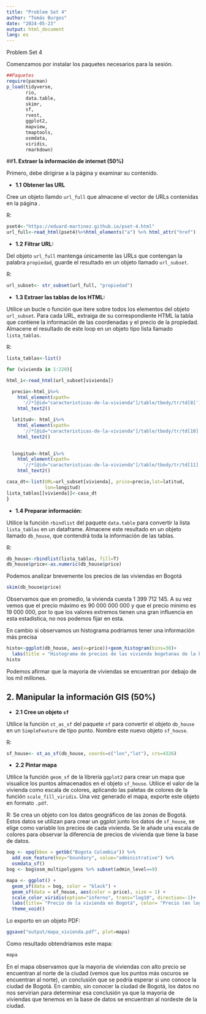 ```yaml
---
title: "Problem Set 4"
author: "Tomás Burgos"
date: "2024-05-23"
output: html_document
lang: es
---
```

Problem Set 4

Comenzamos por instalar los paquetes necesarios para la sesión.

```r

##Paquetes
require(pacman)
p_load(tidyverse, 
       rio,
       data.table,
       skimr,
       sf, 
       rvest, 
       ggplot2,
       mapview,
       tmaptools,
       osmdata,
       viridis,
       rmarkdown)
```

##**1. Extraer la información de internet (50%)**

Primero, debe dirigirse a la página \newref{https://eduard-martinez.github.io/pset-4.html}{https://eduard-martinez.github.io/pset-4.html} y examinar su contenido.

- **1.1** **Obtener las URL **

Cree un objeto llamdo `url_full` que almacene el vector de URLs contenidas en la página \newref{https://eduard-martinez.github.io/pset-4.html}{../pset-4.html}.

R:

```r

pset4<-"https://eduard-martinez.github.io/pset-4.html"
url_full<-read_html(pset4)%>%html_elements("a") %>% html_attr("href")
```

- **1.2** **Filtrar URL:**

Del objeto `url_full` mantenga únicamente las URLs que contengan la palabra `propiedad`, guarde el resultado en un objeto llamado `url_subset`. 

R:

```r
url_subset<- str_subset(url_full, "propiedad")
```

-   **1.3 Extraer las tablas de los HTML:**

Utilice un bucle o función que itere sobre todos los elementos del objeto `url_subset`. Para cada URL, extraiga de su correspondiente HTML la tabla que contiene la información de las coordenadas y el precio de la propiedad. Almacene el resultado de este loop en un objeto tipo lista llamado `lista_tablas`.

R:

```r

lista_tablas<-list()

for (vivienda in 1:220){

html_i<-read_html(url_subset[vivienda])

  precio<-html_i%>%
    html_element(xpath=
      '//*[@id="caracteristicas-de-la-vivienda"]/table/tbody/tr/td[8]')%>%
    html_text2()

  latitud<- html_i%>%
    html_element(xpath=
      '//*[@id="caracteristicas-de-la-vivienda"]/table/tbody/tr/td[10]') %>%
    html_text2()

  
  longitud<-html_i%>%
    html_element(xpath=
      '//*[@id="caracteristicas-de-la-vivienda"]/table/tbody/tr/td[11]') %>%
    html_text2()  

casa_dt<-list(URL=url_subset[vivienda], price=precio,lat=latitud,
              lon=longitud)
lista_tablas[[vivienda]]<-casa_dt 
}

```

-   **1.4 Preparar información:**

Utilice la función `rbindlist` del paquete `data.table` para convertir la lista `lista_tablas` en un dataframe. Almacene este resultado en un objeto llamado `db_house`, que contendrá toda la información de las tablas.

R:

```r
db_house<-rbindlist(lista_tablas, fill=T)
db_house$price<-as.numeric(db_house$price)

```

Podemos analizar brevemente los precios de las viviendas en Bogotá

```r

skim(db_house$price)

```
Observamos que en promedio, la vivienda cuesta 1 399 712 145. A su vez vemos que el precio máximo es 90 000 000 000 y que el precio minimo es 19 000 000, por lo que los valores extremos tienen una gran influencia en esta estadistica, no nos podemos fijar en esta.

En cambio si observamos un histograma podriamos tener una información más precisa

```r
histo<-ggplot(db_house, aes(x=price))+geom_histogram(bins=30)+
  labs(title = "Histograma de precios de las vivienda bogotanas de la base de datos", x="Precio", y="Número de viviendas")+theme_classic()
histo
```

Podemos afirmar que la mayoria de viviendas se encuentran por debajo de los mil millones. 


## **2. Manipular la información GIS (50%)**

-   **2.1 Cree un objeto `sf`**

Utilice la función `st_as_sf` del paquete `sf` para convertir el objeto `db_house` en un `SimpleFeature` de tipo punto. Nombre este nuevo objeto `sf_house`.

R: 

```r
sf_house<- st_as_sf(db_house, coords=c("lon","lat"), crs=4326)

```

-   **2.2 Pintar mapa**

Utilice la función `geom_sf` de la librería `ggplot2` para crear un mapa que visualice los puntos almacenados en el objeto `sf_house`. Utilice el valor de la vivienda como escala de colores, aplicando las paletas de colores de la función `scale_fill_viridis`. Una vez generado el mapa, exporte este objeto en formato `.pdf`.

R: Se crea un objeto con los datos geográficos de las zonas de Bogotá. Estos datos se utilizan para crear un ggplot junto los datos de `sf_house`, se elige como variable los precios de cada vivienda. Se le añade una escala de colores para observar la diferencia de precios de vivienda que tiene la base de datos. 

```r
bog <- opq(bbox = getbb("Bogota Colombia")) %>%
  add_osm_feature(key="boundary", value="administrative") %>% 
  osmdata_sf()
bog <- bog$osm_multipolygons %>% subset(admin_level==9)

mapa <- ggplot() +
  geom_sf(data = bog, color = "black") +
  geom_sf(data = sf_house, aes(color = price), size = 1) +
  scale_color_viridis(option="inferno", trans="log10", direction=-1)+
  labs(title= "Precio de la vivienda en Bogotá", color= "Precio (en log10)")+
  theme_void()

```

Lo exporto en un objeto PDF:

```r
ggsave("output/mapa_vivienda.pdf", plot=mapa)
```
Como resultado obtendriamos este mapa: 

```r

mapa

```

En el mapa observamos que la mayoria de viviendas con alto precio se encuentran al norte de la ciudad (vemos que los puntos más oscuros se encuentran al norte), un conclusión que se podría esperar si uno conoce la ciudad de Bogotá. En cambio, sin conocer la ciudad de Bogotá, los datos no nos servirian para determinar esa conclusión ya que la mayoria de viviendas que tenemos en la base de datos se encuentran al nordeste de la ciudad. 